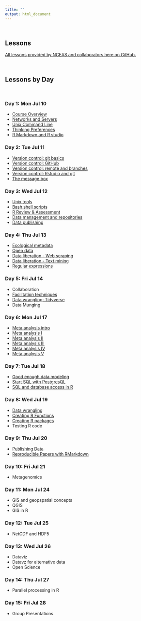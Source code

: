 ```yaml
---
title: ""
output: html_document
---
```

<br>

## **Lessons**

[All lessons provided by NCEAS and collaborators here on GitHub.](https://github.com/NCEAS/oss-lessons)

<br>

## **Lessons by Day**

<br>

### Day 1: Mon Jul 10
- [Course Overview](https://nceas.github.io/oss-lessons/course-overview/course-overview.html#/)
- [Networks and Servers](https://nceas.github.io/oss-lessons/servers-networks-command-line/1-servers-net.html)
- [Unix Command Line](https://nceas.github.io/oss-lessons/servers-networks-command-line/2-commandline-intro.html)
- [Thinking Preferences](https://nceas.github.io/oss-lessons/thinking-preferences/thinking-preferences.html#/)
- [R Markdown and R studio](https://github.com/NCEAS/oss-lessons/blob/gh-pages/rmarkdown-rstudio/rmarkdown-rstudio.Rmd)

### Day 2: Tue Jul 11
- [Version control: git basics](https://nceas.github.io/oss-lessons/version-control/1-git-basics.html)
- [Version control: GitHub](https://nceas.github.io/oss-lessons/version-control/2-GitHub.html)
- [Version control: remote and branches](https://nceas.github.io/oss-lessons/version-control/3-git-remote.html)
- [Version control: Rstudio and git](https://nceas.github.io/oss-lessons/version-control/4-getting-started-with-git-in-RStudio.html)
- [The message box](https://nceas.github.io/oss-lessons/message-box/message-box.html#/)

### Day 3: Wed Jul 12
- [Unix tools](https://nceas.github.io/oss-lessons/servers-networks-command-line/2-commandline-intro.html)
- [Bash shell scripts](https://nceas.github.io/oss-lessons/servers-networks-command-line/3-bash-loops.html)
- [R Review & Assessment](https://nceas.github.io/oss-lessons/r-review-and-assessment/r-review-and-assessment.html)
- [Data management and repositories](https://nceas.github.io/oss-lessons/data-repositories/data-repositories.html)
- [Data publishing](https://nceas.github.io/oss-lessons/publishing-data/upload-data.html)

### Day 4: Thu Jul 13
- [Ecological metadata](https://nceas.github.io/oss-lessons/ecological-metadata/ecological-metadata.html)
- [Open data](https://nceas.github.io/oss-lessons/open-data-in-r/open-data-in-r.html)
- [Data liberation - Web scraping](https://nceas.github.io/oss-lessons/data-liberation/intro-webscraping.html)
- [Data liberation - Text mining](https://nceas.github.io/oss-lessons/data-liberation/intro-text-mining.html)
- [Regular expressions](https://nceas.github.io/oss-lessons/regular-expressions/regular-expressions.html)

### Day 5: Fri Jul 14
- Collaboration
- [Facilitation techniques](https://nceas.github.io/oss-lessons/meeting-facilitation/meeting-facilitation.html#/)
- [Data wrangling: Tidyverse](https://nceas.github.io/oss-lessons/data-wrangling/tidyverse.html)
- Data Munging

### Day 6: Mon Jul 17
- [Meta analysis intro](https://nceas.github.io/oss-lessons/meta-analysis/index.html)
- [Meta analysis I](https://nceas.github.io/oss-lessons/meta-analysis/step1.html)
- [Meta analysis II](https://nceas.github.io/oss-lessons/meta-analysis/step2.html)
- [Meta analysis III](https://nceas.github.io/oss-lessons/meta-analysis/step3.html)
- [Meta analysis IV](https://nceas.github.io/oss-lessons/meta-analysis/step4.html)
- [Meta analysis V](https://nceas.github.io/oss-lessons/meta-analysis/step5.html)

### Day 7: Tue Jul 18
- [Good enough data modeling](https://nceas.github.io/oss-lessons/sql-database/01-sql-database-intro.html)
- [Start SQL with PostgresQL](https://nceas.github.io/oss-lessons/sql-database/02-sql-start.html)
- [SQL and database access in R](https://nceas.github.io/oss-lessons/sql-database-access-in-r/sql-database-access-in-r.html)

### Day 8: Wed Jul 19
- [Data wrangling](https://nceas.github.io/oss-lessons/data-munging-qa-qc-cleaning/data-munging-qa-qc-cleaning.html)
- [Creating R Functions](https://nceas.github.io/oss-lessons/creating-r-functions/creating-r-functions.html)
- [Creating R packages](https://nceas.github.io/oss-lessons/creating-r-packages/creating-r-packages.html)
- Testing R code

### Day 9: Thu Jul 20

- [Publishing Data](https://nceas.github.io/oss-lessons/publishing-data/upload-data.Rmd)
- [Reproducible Papers with RMarkdown](https://nceas.github.io/oss-lessons/reproducible-papers-with-rmd/reproducible-papers-with-rmd.html)


### Day 10: Fri Jul 21
- Metagenomics

### Day 11: Mon Jul 24
- GIS and geopspatial concepts
- QGIS
- GIS in R

### Day 12: Tue Jul 25
- NetCDF and HDF5

### Day 13: Wed Jul 26
- Dataviz
- Datavz for alternative data
- Open Science

### Day 14: Thu Jul 27
- Parallel processing in R

### Day 15: Fri Jul 28
- Group Presentations

